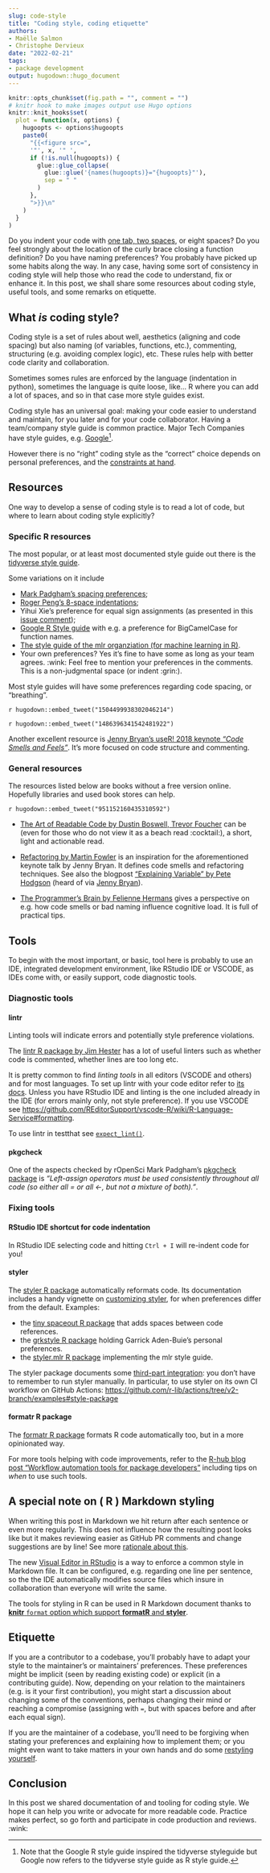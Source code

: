 ```yaml
---
slug: code-style
title: "Coding style, coding etiquette" 
authors: 
- Maëlle Salmon 
- Christophe Dervieux
date: "2022-02-21" 
tags: 
- package development 
output: hugodown::hugo_document
---
```


```r

knitr::opts_chunk$set(fig.path = "", comment = "")
# knitr hook to make images output use Hugo options
knitr::knit_hooks$set(
  plot = function(x, options) {
    hugoopts <- options$hugoopts
    paste0(
      "{{<figure src=",
      '"', x, '" ',
      if (!is.null(hugoopts)) {
        glue::glue_collapse(
          glue::glue('{names(hugoopts)}="{hugoopts}"'),
          sep = " "
        )
      },
      ">}}\n"
    )
  }
)

```

Do you indent your code with [one tab, two spaces](https://www.youtube.com/watch?v=SsoOG6ZeyUI), or eight spaces?
Do you feel strongly about the location of the curly brace closing a function definition?
Do you have naming preferences?
You probably have picked up some habits along the way.
In any case, having some sort of consistency in coding style will help those who read the code to understand, fix or enhance it.
In this post, we shall share some resources about coding style, useful tools, and some remarks on etiquette.

## What *is* coding style?

Coding style is a set of rules about well, aesthetics (aligning and code spacing) but also naming (of variables, functions, etc.), commenting, structuring (e.g. avoiding complex logic), etc.
These rules help with better code clarity and collaboration.

Sometimes somes rules are enforced by the language (indentation in python), sometimes the language is quite loose, like... R where you can add a lot of spaces, and so in that case more style guides exist.

Coding style has an universal goal: making your code easier to understand and maintain, for you later and for your code collaborator.
Having a team/company style guide is common practice.
Major Tech Companies have style guides, e.g.
[Google](https://google.github.io/styleguide/)[^1].

[^1]: Note that the Google R style guide inspired the tidyverse styleguide but Google now refers to the tidyverse style guide as R style guide.

However there is no "right" coding style as the "correct" choice depends on personal preferences, and the [constraints at hand](https://www.heltweg.org/posts/who-wrote-this-shit/).

## Resources

One way to develop a sense of coding style is to read a lot of code, but where to learn about coding style explicitly?

### Specific R resources

The most popular, or at least most documented style guide out there is the [tidyverse style guide](https://style.tidyverse.org).

Some variations on it include

-   [Mark Padgham's spacing preferences](https://docs.ropensci.org/pkgcheck/CONTRIBUTING.html#development-guidelines);
-   [Roger Peng's 8-space indentations](https://simplystatistics.org/posts/2018-07-27-why-i-indent-my-code-8-spaces/);
-   Yihui Xie's preference for equal sign assignments (as presented in this [issue comment](https://github.com/Robinlovelace/geocompr/issues/319#issuecomment-427376764));
-   [Google R Style guide](https://google.github.io/styleguide/Rguide.html) with e.g. a preference for BigCamelCase for function names.
-   [The style guide of the mlr organziation (for machine learning in R)](https://github.com/mlr-org/mlr3/wiki/Style-Guide).
-   Your own preferences? Yes it's fine to have some as long as your team agrees. :wink: Feel free to mention your preferences in the comments. This is a non-judgmental space (or indent :grin:).

Most style guides will have some preferences regarding code spacing, or "breathing".

`r hugodown::embed_tweet("1504499938302046214")`

`r hugodown::embed_tweet("1486396341542481922")`

Another excellent resource is [Jenny Bryan's useR! 2018 keynote *"Code Smells and Feels"*](https://github.com/jennybc/code-smells-and-feels).
It's more focused on code structure and commenting.

### General resources

The resources listed below are books without a free version online.
Hopefully libraries and used book stores can help.

`r hugodown::embed_tweet("951152160435310592")`

-   [The Art of Readable Code by Dustin Boswell, Trevor Foucher](https://www.goodreads.com/book/show/8677004-the-art-of-readable-code) can be (even for those who do not view it as a beach read :cocktail:), a short, light and actionable read.

-   [Refactoring by Martin Fowler](https://www.goodreads.com/book/show/44936.Refactoring) is an inspiration for the aforementioned keynote talk by Jenny Bryan.
    It defines code smells and refactoring techniques.
    See also the blogpost ["Explaining Variable" by Pete Hodgson](https://blog.thepete.net/blog/2021/06/24/explaining-variable/) (heard of via [Jenny Bryan](https://twitter.com/JennyBryan/status/1412140590842597385)).

-   [The Programmer's Brain by Felienne Hermans](https://www.goodreads.com/book/show/57196550-the-programmer-s-brain) gives a perspective on e.g. how code smells or bad naming influence cognitive load.
    It is full of practical tips.

## Tools

To begin with the most important, or basic, tool here is probably to use an IDE, integrated development environment, like RStudio IDE or VSCODE, as IDEs come with, or easily support, code diagnostic tools.

### Diagnostic tools

#### lintr

Linting tools will indicate errors and potentially style preference violations.

The [lintr R package by Jim Hester](https://github.com/r-lib/lintr) has a lot of useful linters such as whether code is commented, whether lines are too long etc.

It is pretty common to find *linting tools* in all editors (VSCODE and others) and for most languages.
To set up lintr with your code editor refer to [its docs](https://github.com/r-lib/lintr#editors-setup).
Unless you have RStudio IDE and linting is the one included already in the IDE (for errors mainly only, not style preference).
If you use VSCODE see <https://github.com/REditorSupport/vscode-R/wiki/R-Language-Service#formatting>.

To use lintr in testthat see [`expect_lint()`](https://rdrr.io/cran/lintr/man/expect_lint.html).

#### pkgcheck

One of the aspects checked by rOpenSci Mark Padgham's [pkgcheck package](https://docs.ropensci.org/pkgcheck/index.html) is *"Left-assign operators must be used consistently throughout all code (so either all = or all \<-, but not a mixture of both)."*.

### Fixing tools

#### RStudio IDE shortcut for code indentation

In RStudio IDE selecting code and hitting `Ctrl + I` will re-indent code for you!

#### styler

The [styler R package](https://styler.r-lib.org) automatically reformats code.
Its documentation includes a handy vignette on [customizing styler](https://styler.r-lib.org/articles/customizing_styler.html), for when preferences differ from the default.
Examples:

-   the [tiny spaceout R package](https://github.com/ropensci-review-tools/spaceout) that adds spaces between code references.
-   the [grkstyle R package](https://github.com/gadenbuie/grkstyle) holding Garrick Aden-Buie's personal preferences.
-   the [styler.mlr R package](https://github.com/mlr-org/styler.mlr) implementing the mlr style guide.

The styler package documents some [third-part integration](https://styler.r-lib.org/articles/third-party-integrations.html): you don't have to remember to run styler manually.
In particular, to use styler on its own CI workflow on GitHub Actions: <https://github.com/r-lib/actions/tree/v2-branch/examples#style-package>

#### formatr R package

The [formatr R package](https://yihui.org/formatr/) formats R code automatically too, but in a more opinionated way.

For more tools helping with code improvements, refer to the [R-hub blog post "Workflow automation tools for package developers"](/2020/04/29/maintenance/) including tips on *when* to use such tools.

## A special note on ( R ) Markdown styling

When writing this post in Markdown we hit return after each sentence or even more regularly.
This does not influence how the resulting post looks like but it makes reviewing easier as GitHub PR comments and change suggestions are by line!
See more [rationale about this](https://cirosantilli.com/markdown-style-guide/#line-wrapping).

The new [Visual Editor in RStudio](https://rstudio.github.io/visual-markdown-editing/) is a way to enforce a common style in Markdown file.
It can be configured, e.g. regarding one line per sentence, so the the IDE automatically modifies source files which insure in collaboration than everyone will write the same.

The tools for styling in R can be used in R Markdown document thanks to [**knitr** `format` option which support **formatR** and **styler**](https://bookdown.org/yihui/rmarkdown-cookbook/opts-tidy.html).

## Etiquette

If you are a contributor to a codebase, you'll probably have to adapt your style to the maintainer's or maintainers' preferences.
These preferences might be implicit (seen by reading existing code) or explicit (in a contributing guide).
Now, depending on your relation to the maintainers (e.g. is it your first contribution), you might start a discussion about changing some of the conventions, perhaps changing their mind or reaching a compromise (assigning with `=`, but with spaces before and after each equal sign).

If you are the maintainer of a codebase, you'll need to be forgiving when stating your preferences and explaining how to implement them; or you might even want to take matters in your own hands and do some [restyling yourself](https://yihui.org/en/2018/11/cosmetic-changes/).

## Conclusion

In this post we shared documentation of and tooling for coding style.
We hope it can help you write or advocate for more readable code.
Practice makes perfect, so go forth and participate in code production and reviews.
:wink:
